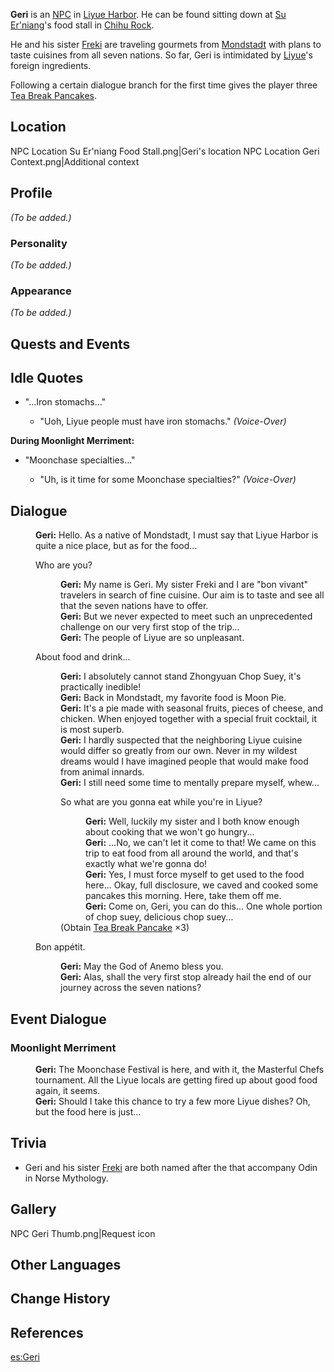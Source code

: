 {{Meta
<!-- REMOVE THIS TEMPLATE AFTER ADDING MISSING INFO -->
|missing_NPC_profile  = yes
}}
{{Character Infobox
|image            = NPC Geri.png
|type             = NPC
|region           = Liyue
|voiceEN          = [https://nikogerentes.com/ Niko Gerentes]<ref name="Niko Gerentes">Niko Gerentes: [https://nikogerentes.com/credits EN VA's Website]</ref>
|dialoguereward   = {{card|Tea Break Pancake|3}}
|sibling          = Freki
}}
'''Geri''' is an [[NPC]] in [[Liyue Harbor]]. He can be found sitting down at [[Su Er'niang]]'s food stall in [[Chihu Rock]].

He and his sister [[Freki]] are traveling gourmets from [[Mondstadt]] with plans to taste cuisines from all seven nations. So far, Geri is intimidated by [[Liyue]]'s foreign ingredients.

Following a certain dialogue branch for the first time gives the player three [[Tea Break Pancake]]s.

==Location==
<gallery hideaddbutton="true" captionalign="center">
NPC Location Su Er'niang Food Stall.png|Geri's location
NPC Location Geri Context.png|Additional context
</gallery>

==Profile==
''(To be added.)''

===Personality===
''(To be added.)''

===Appearance===
''(To be added.)''

==Quests and Events==
{{Quest Appearances}}

==Idle Quotes==
* "...Iron stomachs..."
** {{A|VO Geri 01.ogg}} "Uoh, Liyue people must have iron stomachs." ''(Voice-Over)''

'''During Moonlight Merriment:'''
* "Moonchase specialties..."
** {{A|VO Geri 01 (Moonlight Merriment).ogg}} "Uh, is it time for some Moonchase specialties?" ''(Voice-Over)''

==Dialogue==
{{Dialogue start}}
:'''Geri:''' Hello. As a native of Mondstadt, I must say that Liyue Harbor is quite a nice place, but as for the food...
:{{DIcon}} Who are you?
::'''Geri:''' My name is Geri. My sister Freki and I are "bon vivant" travelers in search of  fine cuisine. Our aim is to taste and see all that the seven nations have to offer.
::'''Geri:''' But we never expected to meet such an unprecedented challenge on our very first stop of the trip...
::'''Geri:''' The people of Liyue are so unpleasant.
:{{DIcon}} About food and drink...
::'''Geri:''' I absolutely cannot stand Zhongyuan Chop Suey, it's practically inedible!
::'''Geri:''' Back in Mondstadt, my favorite food is Moon Pie.
::'''Geri:''' It's a pie made with seasonal fruits, pieces of cheese, and chicken. When enjoyed together with a special fruit cocktail, it is most superb.
::'''Geri:''' I hardly suspected that the neighboring Liyue cuisine would differ so greatly from our own. Never in my wildest dreams would I have imagined people that would make food from animal innards.
::'''Geri:''' I still need some time to mentally prepare myself, whew...
::{{DIcon|Reward}} So what are you gonna eat while you're in Liyue?
:::'''Geri:''' Well, luckily my sister and I both know enough about cooking that we won't go hungry...
:::'''Geri:''' ...No, we can't let it come to that! We came on this trip to eat food from all around the world, and that's exactly what we're gonna do!
:::'''Geri:''' Yes, I must force myself to get used to the food here... Okay, full disclosure, we caved and cooked some pancakes this morning. Here, take them off me.
:::'''Geri:''' Come on, Geri, you can do this... One whole portion of chop suey, delicious chop suey...
::; (Obtain [[Tea Break Pancake]] ×3)
:{{DIcon}} Bon appétit.
::'''Geri:''' May the God of Anemo bless you.
::'''Geri:''' Alas, shall the very first stop already hail the end of our journey across the seven nations?
{{Dialogue end}}

==Event Dialogue==
===Moonlight Merriment===
{{Dialogue start}}
:'''Geri:''' The Moonchase Festival is here, and with it, the Masterful Chefs tournament. All the Liyue locals are getting fired up about good food again, it seems.
:'''Geri:''' Should I take this chance to try a few more Liyue dishes? Oh, but the food here is just...
{{Dialogue end}}

==Trivia==
* Geri and his sister [[Freki]] are both named after the {{w|Geri and Freki|two wolves}} that accompany Odin in Norse Mythology.

==Gallery==
<gallery hideaddbutton="true" captionalign="center">
NPC Geri Thumb.png|Request icon
</gallery>

==Other Languages==
{{Other Languages|default_hidden = 1
|en      = Geri
|zhs     = 杰里
|zhs_rm  = Jiélǐ
|zht     = 傑里
|zht_rm  = Jiélǐ
|ja      = ジェリー
|ja_rm   = Jerii
|ko      = 게리
|ko_rm   = Geri
|es      = Geri
|fr      = Geri
|ru      = Гери
|th      = Geri
|vi      = Geri
|de      = Geri
|id      = Geri
|pt      = Geri
}}

==Change History==
{{Change History|1.0}}

==References==
{{Reflist}}

[[es:Geri]]